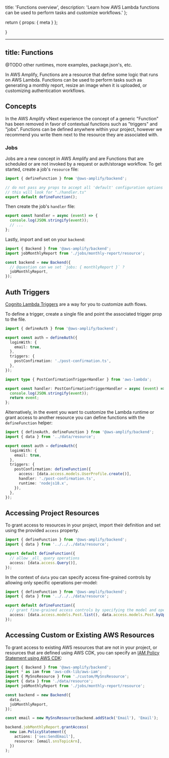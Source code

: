   title: 'Functions overview',
  description:
    'Learn how AWS Lambda functions can be used to perform tasks and customize workflows.'
};

  return {
    props: {
      meta
    }
  };

}

---
title: Functions
---

@TODO other runtimes, more examples, package.json's, etc.

In AWS Amplify, Functions are a resource that define some logic that runs on AWS Lambda. Functions can be used to perform tasks such as generating a monthly report, resize an image when it is uploaded, or customizing authentication workflows.

## Concepts

In the AWS Amplify vNext experience the concept of a generic "Function" has been removed in favor of contextual functions such as "triggers" and "jobs". Functions can be defined anywhere within your project, however we recommend you write them next to the resource they are associated with.

### Jobs

Jobs are a new concept in AWS Amplify and are Functions that are scheduled or are not invoked by a request or auth/storage workflow. To get started, create a job's `resource` file:

```ts title="amplify/jobs/monthly-report/resource.ts"
import { defineFunction } from '@aws-amplify/backend';

// do not pass any props to accept all 'default' configuration options
// this will look for "./handler.ts"
export default defineFunction();
```

Then create the job's `handler` file:

```ts title="amplify/jobs/monthly-report/handler.ts"
export const handler = async (event) => {
  console.log(JSON.stringify(event));
  // ...
};
```

Lastly, import and set on your `backend`:

```ts title="amplify/backend.ts"
import { Backend } from '@aws-amplify/backend';
import jobMonthlyReport from './jobs/monthly-report/resource';

const backend = new Backend({
  // @question can we set `jobs: { monthlyReport }` ?
  jobMonthlyReport,
});
```

## Auth Triggers

[Cognito Lambda Triggers](https://docs.aws.amazon.com/cognito/latest/developerguide/cognito-user-identity-pools-working-with-aws-lambda-triggers.html) are a way for you to customize auth flows.

To define a trigger, create a single file and point the associated trigger prop to the file.

```ts title="amplify/auth/resource.ts"
import { defineAuth } from '@aws-amplify/backend';

export const auth = defineAuth({
  loginWith: {
    email: true,
  },
  triggers: {
    postConfirmation: './post-confirmation.ts',
  },
});
```

```ts title="amplify/auth/post-confirmation.ts"
import type { PostConfirmationTriggerHandler } from 'aws-lambda';

export const handler: PostConfirmationTriggerHandler = async (event) => {
  console.log(JSON.stringify(event));
  return event;
};
```

Alternatively, in the event you want to customize the Lambda runtime or grant access to another resource you can define functions with the `defineFunction` helper:

```ts title="amplify/auth/resource"
import { defineAuth, defineFunction } from '@aws-amplify/backend';
import { data } from '../data/resource';

export const auth = defineAuth({
  loginWith: {
    email: true,
  },
  triggers: {
    postConfirmation: defineFunction({
      access: [data.access.models.UserProfile.create()],
      handler: './post-confirmation.ts',
      runtime: 'nodejs18.x',
    }),
  },
});
```

## Accessing Project Resources

To grant access to resources in your project, import their definition and set using the provided `access` property.

```ts title="amplify/jobs/monthly-report/resource.ts"
import { defineFunction } from '@aws-amplify/backend';
import { data } from '../../../data/resource';

export default defineFunction({
  // allow _all_ query operations
  access: [data.access.Query()],
});
```

In the context of `data` you can specify access fine-grained controls by allowing only specific operations per-model:

```ts title="amplify/jobs/monthly-report/resource.ts"
import { defineFunction } from '@aws-amplify/backend';
import { data } from '../../../data/resource';

export default defineFunction({
  // grant fine-grained access controls by specifying the model and operation
  access: [data.access.models.Post.list(), data.access.models.Post.byUpvotes()],
});
```

## Accessing Custom or Existing AWS Resources

To grant access to existing AWS resources that are not in your project, or resources that are defined using AWS CDK, you can specify an [IAM Policy Statement using AWS CDK](https://docs.aws.amazon.com/cdk/api/v2/docs/aws-cdk-lib.aws_iam.PolicyStatement.html):

```ts title="amplify/backend.ts"
import { Backend } from '@aws-amplify/backend';
import * as iam from 'aws-cdk-lib/aws-iam';
import { MySnsResource } from './custom/MySnsResource';
import { data } from './data/resource';
import jobMonthlyReport from './jobs/monthly-report/resource';

const backend = new Backend({
  data,
  jobMonthlyReport,
});

const email = new MySnsResource(backend.addStack('Email'), 'Email');

backend.jobMonthlyReport.grantAccess(
  new iam.PolicyStatement({
    actions: ['ses:SendEmail'],
    resource: [email.snsTopicArn],
  })
);
```
